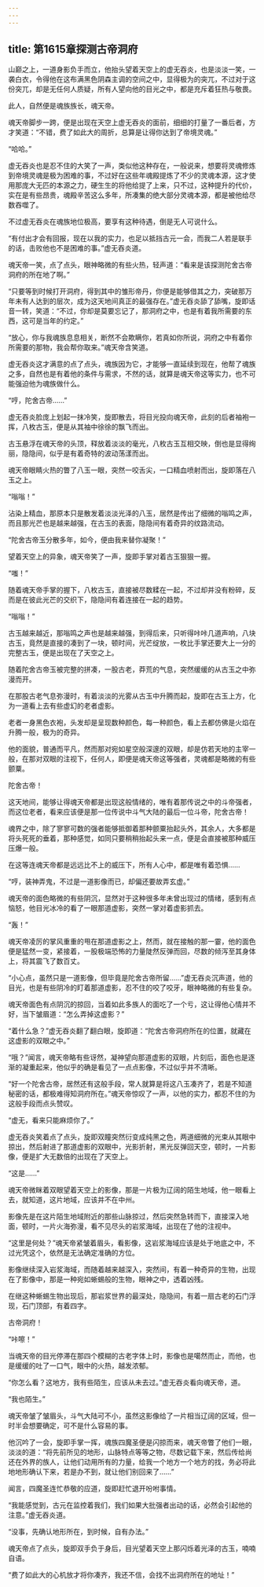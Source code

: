 ```yaml
---
---
---
```

title: 第1615章探测古帝洞府
---



山巅之上，一道身影负手而立，他抬头望着天空上的虚无吞炎，也是淡淡一笑，一袭白衣，令得他在这布满黑色阴森主调的空间之中，显得极为的突兀，不过对于这份突兀，却是无任何人质疑，所有人望向他的目光之中，都是充斥着狂热与敬畏。

此人，自然便是魂族族长，魂天帝。

魂天帝脚步一跨，便是出现在天空上虚无吞炎的面前，细细的打量了一番后者，方才笑道：“不错，费了如此大的周折，总算是让得你达到了帝境灵魂。”

“哈哈。”

虚无吞炎也是忍不住的大笑了一声，类似他这种存在，一般说来，想要将灵魂修炼到帝境灵魂是极为困难的事，不过好在这些年魂殿提炼了不少的灵魂本源，这才使用那庞大无匹的本源之力，硬生生的将他给提了上来，只不过，这种提升的代价，实在是有些昂贵，魂殿辛苦这么多年，所凑集的绝大部分灵魂本源，都是被他给尽数吞噬了。

不过虚无吞炎在魂族地位极高，要享有这种待遇，倒是无人可说什么。

“有付出才会有回报，现在以我的实力，也足以抵挡古元一会，而我二人若是联手的话，击败他也不是困难的事。”虚无吞炎道。

魂天帝一笑，点了点头，眼神略微的有些火热，轻声道：“看来是该探测陀舍古帝洞府的所在地了啊。”

“只要等到时候打开洞府，得到其中的雏形帝丹，你便是能够借其之力，突破那万年未有人达到的层次，成为这天地间真正的最强存在。”虚无吞炎舔了舔嘴，旋即话音一转，笑道：“不过，你却是莫要忘记了，那洞府之中，也是有着我所需要的东西，这可是当年的约定。”

“放心，你与我魂族息息相关，断然不会欺瞒你，若真如你所说，洞府之中有着你所需要的那物，我会帮你取来。”魂天帝含笑道。

虚无吞炎这才满意的点了点头，魂族因为它，才能够一直延续到现在，他帮了魂族之多，自然也是有着他的条件与需求，不然的话，就算是魂天帝这等实力，也不可能强迫他为魂族做什么。

“哼，陀舍古帝……”

虚无吞炎脸庞上划起一抹冷笑，旋即散去，将目光投向魂天帝，此刻的后者袖袍一挥，八枚古玉，便是从其袖中徐徐的飘飞而出。

古玉悬浮在魂天帝的头顶，释放着淡淡的毫光，八枚古玉互相交映，倒也是显得绚丽，隐隐间，似乎是有着奇特的波动荡漾而出。

魂天帝眼睛火热的瞥了八玉一眼，突然一咬舌尖，一口精血喷射而出，旋即落在八玉之上。

“嗡嗡！”

沾染上精血，那原本只是散发着淡淡光泽的八玉，居然是传出了细微的嗡鸣之声，而且那光芒也是越来越强，在古玉的表面，隐隐间有着奇异的纹路流动。

“陀舍古帝玉分散多年，如今，便由我来替你凝聚！”

望着天空上的异象，魂天帝笑了一声，旋即手掌对着古玉狠狠一握。

“嗤！”

随着魂天帝手掌的握下，八枚古玉，直接被尽数糅在一起，不过却并没有粉碎，反而是在彼此光芒的交织下，隐隐间有着连接在一起的趋势。

“嗡嗡！”

古玉越来越近，那嗡鸣之声也是越来越强，到得后来，只听得咔咔几道声响，八块古玉，竟然是直接的凑到了一块，顿时间，光芒绽放，一枚比手掌还要大上一分的完整古玉，便是出现在了天空之上。

随着陀舍古帝玉被完整的拼凑，一股古老，莽荒的气息，突然缓缓的从古玉之中弥漫而开。

在那股古老气息弥漫时，有着淡淡的光雾从古玉中升腾而起，旋即在古玉上方，化为一道看上去有些虚幻的老者虚影。

老者一身黑色衣袍，头发却是呈现数种颜色，每一种颜色，看上去都仿佛是火焰在升腾一般，极为的奇异。

他的面貌，普通而平凡，然而那对宛如星空般深邃的双眼，却是仿若天地的主宰一般，在那对双眼的注视下，任何人，即便是魂天帝这等强者，灵魂都是略微的有些颤粟。

陀舍古帝！

这天地间，能够让得魂天帝都是出现这般情绪的，唯有着那传说之中的斗帝强者，而这位老者，看来应该便是那一位传说中斗气大陆的最后一位斗帝，陀舍古帝！

魂界之中，除了寥寥可数的强者能够抵御着那种颤粟抬起头外，其余人，大多都是将头死死的垂着，那种感觉，如同只要稍稍抬起头来一点，便是会直接被那种威压压爆一般。

在这等连魂天帝都是远远比不上的威压下，所有人心中，都是唯有着恐惧……

“哼，装神弄鬼，不过是一道影像而已，却偏还要故弄玄虚。”

魂天帝的面色略微的有些阴沉，显然对于这种很多年未曾出现过的情绪，感到有点恼怒，他目光冰冷的看了一眼那道虚影，突然一掌对着虚影抓去。

“轰！”

魂天帝凌厉的掌风重重的甩在那道虚影之上，然而，就在接触的那一霎，他的面色便是猛然一变，紧接着，一股极端恐怖的力量陡然反弹而回，尽数的倾泻至其身体上，将其震飞了数百丈。

“小心点，虽然只是一道影像，但毕竟是陀舍古帝所留……”虚无吞炎沉声道，他的目光，也是有些阴冷的盯着那道虚影，忍不住的咬了咬牙，眼神略微的有些复杂。

魂天帝面色有点阴沉的掠回，当着如此多族人的面吃了一个亏，这让得他心情并不好，当下皱眉道：“怎么弄掉这虚影？”

“着什么急？”虚无吞炎翻了翻白眼，旋即道：“陀舍古帝洞府所在的位置，就藏在这虚影的双眼之中。”

“哦？”闻言，魂天帝略有些讶然，凝神望向那道虚影的双眼，片刻后，面色也是逐渐的凝重起来，他似乎的确是看见了一点点影像，不过似乎并不清晰。

“好一个陀舍古帝，居然还有这般手段，常人就算是将这八玉凑齐了，若是不知道秘密的话，都极难得知洞府所在。”魂天帝惊叹了一声，以他的实力，都忍不住的为这般手段而点头赞叹。

“虚无，看来只能麻烦你了。”

虚无吞炎笑着点了点头，旋即双瞳突然衍变成纯黑之色，两道细微的光束从其眼中掠出，然后射进了那道虚影的双眼中，光影折射，黑光反弹回天空，顿时，一片影像，便是扩大无数倍的出现在了天空上。

“这是……”

魂天帝微眯着双眼望着天空上的影像，那是一片极为辽阔的陌生地域，他一眼看上去，就知道，这片地域，应该并不在中州。

影像先是在这片陌生地域附近的那些山脉掠过，然后突然急转而下，直接深入地面，顿时，一片火海弥漫，看不见尽头的岩浆海域，出现在了他的注视中。

“这里是何处？”魂天帝紧皱着眉头，看影像，这岩浆海域应该是处于地底之中，不过光凭这个，依然是无法确定准确的方位。

影像继续深入岩浆海域，而随着越来越深入，突然间，有着一种奇异的生物，出现在了影像中，那是一种宛如蜥蜴般的生物，眼神之中，透着凶残。

在继这种蜥蜴生物出现后，那岩浆世界的最深处，隐隐间，有着一扇古老的石门浮现，石门顶部，有着四字。

古帝洞府！

“咔嚓！”

当魂天帝的目光停滞在那四个模糊的古老字体上时，影像也是噶然而止，而他，也是缓缓的吐了一口气，眼中的火热，越发浓郁。

“你怎么看？这地方，我有些陌生，应该从未去过。”虚无吞炎看向魂天帝，道。

“我也陌生。”

魂天帝皱了皱眉头，斗气大陆可不小，虽然这影像给了一片相当辽阔的区域，但一时半会想要确定，可不是什么容易的事。

他沉吟了一会，旋即手掌一挥，魂族四魔圣便是闪掠而来，魂天帝瞥了他们一眼，淡淡的道：“将先前所见的地形，山脉特点等等之物，尽数记载下来，然后传给尚还在外界的族人，让他们动用所有的力量，给我一个地方一个地方的找，务必将此地地形确认下来，若是办不到，就让他们别回来了……”

闻言，四魔圣连忙恭敬的应道，旋即赶忙退开吩咐事情。

“我能感觉到，古元在监控着我们，我们如果大批强者出动的话，必然会引起他的注意。”虚无吞炎道。

“没事，先确认地形所在，到时候，自有办法。”

魂天帝点了点头，旋即双手负于身后，目光望着天空上那闪烁着光泽的古玉，喃喃自语。

“费了如此大的心机放才将你凑齐，我还不信，会找不出洞府所在的地址！”